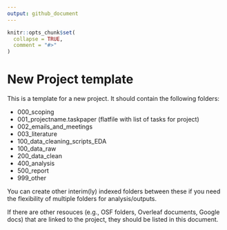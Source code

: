 ```yaml
---
output: github_document
---
```


<!-- README.md is generated from README.Rmd. Please edit that file -->

```r
knitr::opts_chunk$set(
  collapse = TRUE,
  comment = "#>"
)
```
# New Project template

<!-- badges: start -->
<!-- badges: end -->

This is a template for a new project. It should contain the following
folders: 

- 000_scoping
- 001_projectname.taskpaper (flatfile with list of tasks for project)
- 002_emails_and_meetings
- 003_literature
- 100_data_cleaning_scripts_EDA
- 100_data_raw
- 200_data_clean
- 400_analysis
- 500_report
- 999_other

You can create other interim(ly) indexed folders between these if you need the flexibility of multiple folders for analysis/outputs.


If there are other resouces (e.g., OSF folders, Overleaf documents, Google docs) that are linked to the project, they should be listed in this document.
